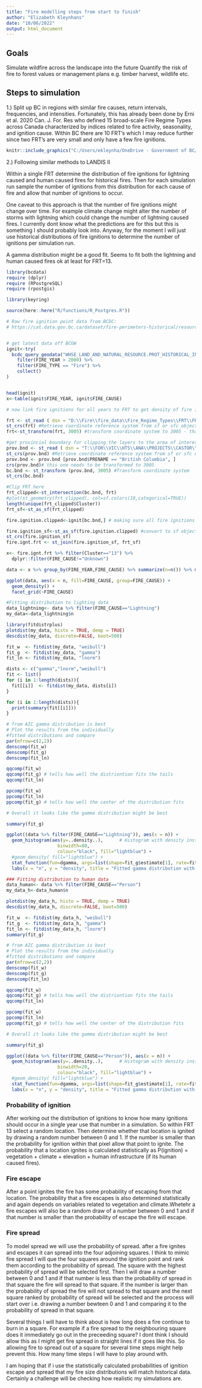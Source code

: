 ```yaml
---
title: "Fire modelling steps from start to finish"
author: "Elizabeth Kleynhans"
date: "10/06/2022"
output: html_document
---
```


## Goals

Simulate wildfire across the landscape into the future
Quantify the risk of fire to forest values or management plans e.g. timber harvest, wildlife etc.

## Steps to simulation

1.) Split up BC in regions with similar fire causes, return intervals, frequencies, and intensities. Fortunately, this has already been done by Erni et al. 2020 Can. J. For. Res who defined 15 broad-scale Fire Regime Types across Canada characterized by indices related to fire activity, seasonality, and ignition cause. Within BC there are 10 FRT's which I may reduce further since two FRT's are very small and only have a few fire ignitions.

```r
knitr::include_graphics("C:/Users/ekleynha/OneDrive - Government of BC/Userful resources/FRT_BC.jpg")
```


2.) Following similar methods to LANDIS II 

Within a single FRT determine the distribution of fire ignitions for lightning caused and human caused fires for historical fires.  Then for each simulation run sample the number of ignitions from this distribution for each cause of fire and allow that number of ignitions to occur.  

One caveat to this approach is that the number of fire ignitions might change over time. For example climate change might alter the number of storms with lightning which could change the number of lightning caused fires. I currently dont know what the predictions are for this but this is something I should probably look into. Anyway, for the moment I will just use historical distributions of fire ignitions to determine the number of ignitions per simulation run.

A gamma distribution might be a good fit. Seems to fit both the lightning and human caused fires ok at least for FRT=13. 

```r
library(bcdata)
require (dplyr)
require (RPostgreSQL)
require (rpostgis)

library(keyring)

source(here::here("R/functions/R_Postgres.R"))

# Raw fire ignition point data from BCDC:
# https://cat.data.gov.bc.ca/dataset/fire-perimeters-historical/resource/61de892c-09f4-4440-b18f-09995801558f


# get latest data off BCGW
ignit<-try(
  bcdc_query_geodata("WHSE_LAND_AND_NATURAL_RESOURCE.PROT_HISTORICAL_INCIDENTS_SP") %>%
    filter(FIRE_YEAR > 2000) %>%
    filter(FIRE_TYPE == "Fire") %>%
    collect()
)


head(ignit)
x<-table(ignit$FIRE_YEAR, ignit$FIRE_CAUSE) 

# now link fire ignitions for all years to FRT to get density of fire ignitions per year per cause

frt <- st_read ( dsn = "D:\\Fire\\fire_data\\Fire_Regime_Types\\FRT\\FRT_Canada.shp", stringsAsFactors = T) # Read simple features from file or database, or retrieve layer names and their geometry type(s)
st_crs(frt) #Retrieve coordinate reference system from sf or sfc object
frt<-st_transform(frt, 3005) #transform coordinate system to 3005 - that for BC, Canada

#get provincial boundary for clipping the layers to the area of interest
prov.bnd <- st_read ( dsn = "T:\\FOR\\VIC\\HTS\\ANA\\PROJECTS\\CASTOR\\Data\\admin_boundaries\\province\\gpr_000b11a_e.shp", stringsAsFactors = T) # Read simple features from file or database, or retrieve layer names and their geometry type(s)
st_crs(prov.bnd) #Retrieve coordinate reference system from sf or sfc object
prov.bnd <- prov.bnd [prov.bnd$PRENAME == "British Columbia", ] 
crs(prov.bnd)# this one needs to be transformed to 3005
bc.bnd <- st_transform (prov.bnd, 3005) #Transform coordinate system
st_crs(bc.bnd)

#Clip FRT here
frt_clipped<-st_intersection(bc.bnd, frt)
#plot(st_geometry(frt_clipped), col=sf.colors(10,categorical=TRUE))
length(unique(frt_clipped$Cluster))
frt_sf<-st_as_sf(frt_clipped)

fire.ignition.clipped<-ignit[bc.bnd,] # making sure all fire ignitions have coordinates within BC boundary

fire.ignition_sf<-st_as_sf(fire.ignition.clipped) #convert to sf object
st_crs(fire.ignition_sf)
fire.ignt.frt <- st_join(fire.ignition_sf, frt_sf)

x<- fire.ignt.frt %>% filter(Cluster=="13") %>%
  dplyr::filter(FIRE_CAUSE!="Unknown")

data <- x %>% group_by(FIRE_YEAR,FIRE_CAUSE) %>% summarize(n=n()) %>% mutate(freq=n/sum(n)) 

ggplot(data, aes(x = n, fill=FIRE_CAUSE, group=FIRE_CAUSE)) +
  geom_density() + 
  facet_grid(~FIRE_CAUSE)

#Fitting distribution to lighting data 
data_lightning<- data %>% filter(FIRE_CAUSE=="Lightning")
my_data<-data_lightning$n

library(fitdistrplus)
plotdist(my_data, histo = TRUE, demp = TRUE)
descdist(my_data, discrete=FALSE, boot=500)

fit_w  <- fitdist(my_data, "weibull")
fit_g  <- fitdist(my_data, "gamma")
fit_ln <- fitdist(my_data, "lnorm")

dists <- c("gamma","lnorm","weibull")
fit <- list()
for (i in 1:length(dists)){
  fit[[i]]  <- fitdist(my_data, dists[i])
}

for (i in 1:length(dists)){
  print(summary(fit[[i]]))
}

# from AIC gamma distribution is best
# Plot the results from the individually
#fitted distributions and compare
par(mfrow=c(2,2))
denscomp(fit_w)
denscomp(fit_g)
denscomp(fit_ln)

qqcomp(fit_w)
qqcomp(fit_g) # tells how well the distriontion fits the tails
qqcomp(fit_ln)

ppcomp(fit_w)
ppcomp(fit_ln)
ppcomp(fit_g) # tells how well the center of the distribution fits

# Overall it looks like the gamma distribution might be best

summary(fit_g)

ggplot((data %>% filter(FIRE_CAUSE=="Lightning")), aes(x = n)) +
  geom_histogram(aes(y=..density..),      # Histogram with density instead of count on y-axis
                   binwidth=80,
                   colour="black", fill="lightblue") +
  #geom_density( fill="lightblue") + 
  stat_function(fun=dgamma, args=list(shape=fit_g$estimate[1], rate=fit_g$estimate[2])) +
  labs(x = "n", y = "density", title = "Fitted gamma distribution with underlying data (blue)") 

### Fitting distribution to human data 
data_human<- data %>% filter(FIRE_CAUSE=="Person")
my_data_h<-data_human$n

plotdist(my_data_h, histo = TRUE, demp = TRUE)
descdist(my_data_h, discrete=FALSE, boot=500)

fit_w  <- fitdist(my_data_h, "weibull")
fit_g  <- fitdist(my_data_h, "gamma")
fit_ln <- fitdist(my_data_h, "lnorm")
summary(fit_g)

# from AIC gamma distribution is best
# Plot the results from the individually
#fitted distributions and compare
par(mfrow=c(2,2))
denscomp(fit_w)
denscomp(fit_g)
denscomp(fit_ln)

qqcomp(fit_w)
qqcomp(fit_g) # tells how well the distriontion fits the tails
qqcomp(fit_ln)

ppcomp(fit_w)
ppcomp(fit_ln)
ppcomp(fit_g) # tells how well the center of the distribution fits

# Overall it looks like the gamma distribution might be best

summary(fit_g)

ggplot((data %>% filter(FIRE_CAUSE=="Person")), aes(x = n)) +
  geom_histogram(aes(y=..density..),      # Histogram with density instead of count on y-axis
                   binwidth=20,
                   colour="black", fill="lightblue") +
  #geom_density( fill="lightblue") + 
  stat_function(fun=dgamma, args=list(shape=fit_g$estimate[1], rate=fit_g$estimate[2])) +
  labs(x = "n", y = "density", title = "Fitted gamma distribution with underlying data (blue)") 

```

### Probability of ignition

After working out the distribution of ignitions to know how many ignitions should occur in a single year use that number in a simulation. So within FRT 13 select a random location. Then determine whether that location is ignited by drawing a random number between 0 and 1. If the number is smaller than the probability for ignition within that pixel allow that point to ignite. The probability that a location ignites is calculated statistically as P(ignition) = vegetation + climate + elevation + human infrastructure (if its human caused fires).
 
### Fire escape

After a point ignites the fire has some probability of escaping from that location. The probability that a fire escapes is also determined statistically and again depends on variables related to vegetation and climate.Whetehr a fire escapes will also be a random draw of a number between 0 and 1 and if that number is smaller than the probability of escape the fire will escape.

### Fire spread

To model spread we will use the probability of spread. after a fire ignites and escapes it can spread into the four adjoining squares. I think to mimic fire spread  I will que the four squares around the ignition point and rank them according to the probability of spread. The square with the highest probability of spread will be selected first. Then I will draw a number between 0 and 1 and if that number is less than the probability of spread in that square the fire will spread to that square. If the number is larger than the probability of spread the fire will not spread to that square and the next square ranked by probability of spread will be selected and the process will start over i.e. drawing a number bewteen 0 and 1  and comparing it to the probability of spread in that square.

Several things I will have to think about is how long does a fire continue to burn in a square. For example if a fire spread to the neighbouring square does it immediately go out in the preceeding square? I dont think I should allow this as I might get fire spread in straight lines if it goes like this. So allowing fire to spread out of a square for several time steps might help prevent this. How many time steps I will have to play around with.

I am hoping that if i use the statistically calculated probabilities of ignition escape and spread that my fire size distributions will match historical data. Certainly a challenge will be checking how realistic my simulations are.
